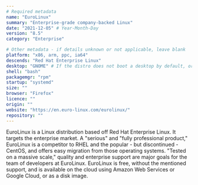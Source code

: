 ```yaml
---
# Required metadata
name: "EuroLinux"
summary: "Enterprise-grade company-backed Linux"
date: "2021-12-05" # Year-Month-Day
version: "8.5"
category: "Enterprise"

# Other metadata - if details unknown or not applicable, leave blank
platform: "x86, arm, ppc, ia64"
descends: "Red Hat Enterprise Linux"
desktop: "GNOME" # If the distro does not boot a desktop by default, or doesn't ship one, leave 'desktop' blank
shell: "bash"
packagemgr: "rpm"
startup: "systemd"
size: ""
browser: "Firefox"
licence: ""
origin: ""
website: "https://en.euro-linux.com/eurolinux/"
repository: ""
---
```


EuroLinux is a Linux distribution based off Red Hat Enterprise Linux. It targets the enterprise market. A "serious" and "fully professional product," EuroLinux is a competitor to RHEL and the popular - but discontinued - CentOS, and offers easy migration from those operating systems. "Tested on a massive scale," quality and enterprise support are major goals for the team of developers at EuroLinux. EuroLinux is free, without the mentioned support, and is available on the cloud using Amazon Web Services or Google Cloud, or as a disk image.
